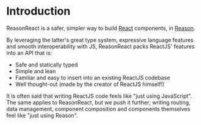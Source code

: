 
# Introduction

ReasonReact is a safer, simpler way to build [React](https://reactjs.org/) components, in [Reason](http://reasonml.github.io/).

By leveraging the latter's great type system, expressive language features and smooth interoperability with JS, ReasonReact packs ReactJS' features into an API that is:

- Safe and statically typed
- Simple and lean
- Familiar and easy to insert into an existing ReactJS codebase
- Well thought-out (made by the creator of ReactJS himself!)

It is often said that writing ReactJS code feels like "just using JavaScript". The same applies to ReasonReact, but we push it further; writing routing, data management, component composition and components themselves feel like "just using Reason".

